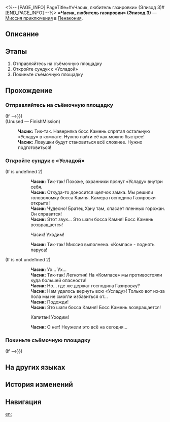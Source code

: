 <%-- [PAGE_INFO]
PageTitle=#«Часик, любитель газировки» (Эпизод 3)#
[END_PAGE_INFO] --%>
{{Дополнить|Диалоги.}}
{{Миссия Инфобокс
|id              = 8022127
|Название        = 
|Изображение     = Миссия «Часик, любитель газировки» (Эпизод 3).png
|Тип             = Миссия приключения
|Событие         = 
|Глава           = 
|Условия         = 
|Персонажи       = Первопроходец; Часик
|СтартЛокация    = [[Пенакония]] — [[«Часик, любитель газировки» (Эпизод 3)]]
|Мир             = Пенакония
|Предыдущая      = 
|Следующая       = 
|Награды         = 
}}
'''«Часик, любитель газировки» (Эпизод 3)''' — [[Миссия приключения]] в [[Пенакония]].

==Описание==
{{Описание|<!--официальное описание из Перекрёстка судеб-->}}

==Этапы==
# Отправляйтесь на съёмочную площадку
# Откройте сундук с «Усладой»
# Покиньте съёмочную площадку

==Прохождение==
{{Дополнить}}

===Отправляйтесь на съёмочную площадку===
{{Описание миссии|тип=Миссия приключения|локация=«Часик, любитель газировки» (Эпизод 3)|Съёмки «Часика, любителя газировки» начались. Достигните целей и завершите съёмку!<br />Отправляйтесь на съёмочную площадку.}}
{{Диалог Начало}}
;(If {{cx}}{{subst:void|<!--{"$type":"RPG.GameCore.ByCheckFloorCustomBool","Name":{"Value":"Is_Frame_Interacted_05"}}-->}})
;(Unused &mdash; FinishMission)

:'''Часик:''' Тик-так. Наверняка босс Камень спрятал остальную «Усладу» в комнате. Нужно найти её как можно быстрее!
:'''Часик:''' Ловушки будут становиться всё сложнее. Нужно подготовиться!
:{{tx}}
{{Диалог Конец}}

===Откройте сундук с «Усладой»===
{{Описание миссии|тип=Миссия приключения|локация=«Часик, любитель газировки» (Эпизод 3)|Съёмки «Часика, любителя газировки» начались. Достигните целей и завершите съёмку!<br />Вы нашли сундук, откройте его!}}
{{Диалог Начало}}

;(If {{F|BubbleCondition_03}} is undefined 2)
::'''Часик:''' Тик-так! Похоже, охранники прячут «Усладу» внутри себя.
::'''Часик:''' Откуда-то доносится щелчок замка. Мы решили головоломку босса Камня. Камера господина Газировки открыта!
::'''Часик:''' Чудесно! Братец Хану там, спасает пленных горожан. Он справится!
::'''Часик:''' Этот звук... Это шаги босса Камня! Босс Камень возвращается!
::{{Диалог|Стрелка}} Часик! Уходим!
::'''Часик:''' Тик-так! Миссия выполнена. «Компас» - поднять паруса!
;(If {{F|BubbleCondition_03}} is not undefined 2)
::'''Часик:''' Ух... Ух...
::'''Часик:''' Тик-так! Легкотня! На «Компасе» мы противостояли куда большей опасности!
::'''Часик:''' Но... где же держат господина Газировку?
::'''Часик:''' Нам удалось вернуть всю «Усладу»! Только вот из-за пола мы не смогли избавиться от...
::'''Часик:''' Подожди!
::'''Часик:''' Это шаги босса Камня! Босс Камень возвращается!
::{{Диалог|Стрелка}} Капитан! Уходим!
::'''Часик:''' О нет! Неужели это всё на сегодня...
:{{tx}}
{{Диалог Конец}}

===Покиньте съёмочную площадку===
{{Описание миссии|тип=Миссия приключения|локация=«Часик, любитель газировки» (Эпизод 3)|Съёмки «Часика, любителя газировки» завершены. Покажите результат заказчику!}}
{{Диалог Начало}}
;(If {{cx}}{{subst:void|<!--{"$type":"RPG.GameCore.ByCheckFloorCustomBool","Name":{"Value":"Is_Frame_Interacted_06"}}-->}})
{{Диалог Конец}}

==На других языках==
{{На других языках
|en   = ''Bubbly Clockie'' (Episode 3)
|zhs  = 《爱汽水的钟表小子》第三集
|zht  = 《愛汽水的鐘錶小子》第三集
|ja   = 『ソーダ大好きクロックボーイ』第3話
|ko   = ≪소다수를 좋아하는 시계 소년≫ 제3부
|es   = Relojito, el fanático de la soda (Episodio 3)
|fr   = Chronou le fana de soda &mdash; Épisode&nbsp;3
|ru   = «Часик, любитель газировки» (Эпизод 3)
|th   = "เจ้าหนูนาฬิกาผู้รักโซดา" ตอนที่ 3
|vi   = Cậu Bé Đồng Hồ Thích Soda (Tập 3)
|de   = „Clockie liebt Limonade“: Folge 3
|id   = "Clockie Pecinta Soda" (Episode 3)
|pt   = "Relogin Borbulhante" (Episódio 3)
}}

==История изменений==
{{История изменений|3.5}}

==Навигация==
{{Миссия приключения Навбокс|Глава }}

[[en:]]
